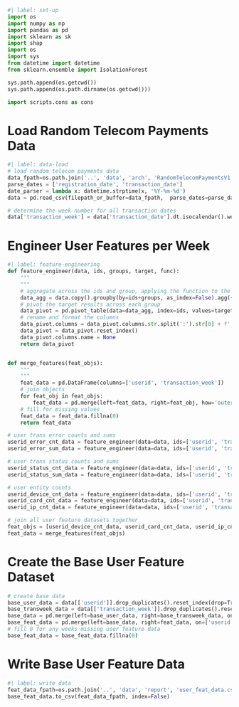 ```python
#| label: set-up
import os
import numpy as np
import pandas as pd
import sklearn as sk
import shap
import os
import sys
from datetime import datetime
from sklearn.ensemble import IsolationForest

sys.path.append(os.getcwd())
sys.path.append(os.path.dirname(os.getcwd()))

import scripts.cons as cons
```

# Load Random Telecom Payments Data

```python
#| label: data-load
# load random telecom payments data
data_fpath=os.path.join('..', 'data', 'arch', 'RandomTelecomPaymentsV1.1.csv')
parse_dates = ['registration_date', 'transaction_date']
date_parser = lambda x: datetime.strptime(x, '%Y-%m-%d')
data = pd.read_csv(filepath_or_buffer=data_fpath,  parse_dates=parse_dates)

# determine the week number for all transaction dates
data['transaction_week'] = data['transaction_date'].dt.isocalendar().week
```

# Engineer User Features per Week

```python
#| label: feature-engineering
def feature_engineer(data, ids, groups, target, func):
    """
    """
    # aggregate across the ids and group, applying the function to the target
    data_agg = data.copy().groupby(by=ids+groups, as_index=False).agg({target:func})
    # pivot the target results across each group
    data_pivot = pd.pivot_table(data=data_agg, index=ids, values=target, columns=groups)
    # rename and format the columns
    data_pivot.columns = data_pivot.columns.str.split(':').str[0] + f'_{func}'
    data_pivot = data_pivot.reset_index()
    data_pivot.columns.name = None
    return data_pivot


def merge_features(feat_objs):
    """
    """
    feat_data = pd.DataFrame(columns=['userid', 'transaction_week'])
    # join objects
    for feat_obj in feat_objs:
        feat_data = pd.merge(left=feat_data, right=feat_obj, how='outer', on=['userid', 'transaction_week'])
    # fill for missing values
    feat_data = feat_data.fillna(0)
    return feat_data

# user trans error counts and sums
userid_error_cnt_data = feature_engineer(data=data, ids=['userid', 'transaction_week'], groups=['transaction_error_code'], target='transaction_amount', func='size')
userid_error_sum_data = feature_engineer(data=data, ids=['userid', 'transaction_week'], groups=['transaction_error_code'], target='transaction_amount', func='sum')

# user trans status counts and sums
userid_status_cnt_data = feature_engineer(data=data, ids=['userid', 'transaction_week'], groups=['transaction_status'], target='transaction_amount', func='size')
userid_status_sum_data = feature_engineer(data=data, ids=['userid', 'transaction_week'], groups=['transaction_status'], target='transaction_amount', func='sum')

# user entity counts
userid_device_cnt_data = feature_engineer(data=data, ids=['userid', 'transaction_week'], groups=[], target='device_hash', func='size')
userid_card_cnt_data = feature_engineer(data=data, ids=['userid', 'transaction_week'], groups=[], target='card_hash', func='size')
userid_ip_cnt_data = feature_engineer(data=data, ids=['userid', 'transaction_week'], groups=[], target='ip_hash', func='size')

# join all user feature datasets together
feat_objs = [userid_device_cnt_data, userid_card_cnt_data, userid_ip_cnt_data, userid_status_cnt_data, userid_status_sum_data, userid_error_cnt_data, userid_error_sum_data]
feat_data = merge_features(feat_objs)
```

# Create the Base User Feature Dataset

```python
# create base data
base_user_data = data[['userid']].drop_duplicates().reset_index(drop=True).assign(key = 1).sort_values(by='userid')
base_transweek_data = data[['transaction_week']].drop_duplicates().reset_index(drop=True).assign(key = 1).sort_values(by='transaction_week')
base_data = pd.merge(left=base_user_data, right=base_transweek_data, on='key', how='inner').drop(columns=['key'])
base_feat_data = pd.merge(left=base_data, right=feat_data, on=['userid','transaction_week'], how='left')
# fill 0 for any weeks missing user feature data
base_feat_data = base_feat_data.fillna(0)
```

# Write Base User Feature Data

```python
#| label: write data
feat_data_fpath=os.path.join('..', 'data', 'report', 'user_feat_data.csv')
base_feat_data.to_csv(feat_data_fpath, index=False)
```